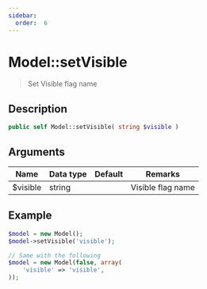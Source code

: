 ```yaml
---
sidebar:
  order:  6
---
```


# Model::setVisible

> Set Visible flag name

## Description

```php
public self Model::setVisible( string $visible )
```

## Arguments

| Name     | Data type | Default | Remarks           |
| -------- | --------- | ------- | ----------------- |
| $visible | string    |         | Visible flag name |

## Example

```php title="Controller"
$model = new Model();
$model->setVisible('visible');

// Same with the following
$model = new Model(false, array(
    'visible' => 'visible',
));
```
